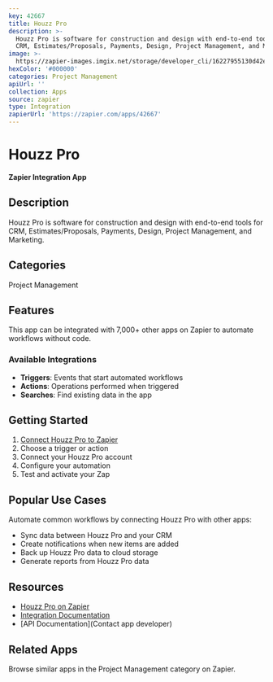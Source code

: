 ```yaml
---
key: 42667
title: Houzz Pro
description: >-
  Houzz Pro is software for construction and design with end-to-end tools for
  CRM, Estimates/Proposals, Payments, Design, Project Management, and Marketing.
image: >-
  https://zapier-images.imgix.net/storage/developer_cli/16227955130d42e1ef731c7a913160c6.png?auto=format%2Ccompress&ixlib=python-3.0.0&q=50
hexColor: '#000000'
categories: Project Management
apiUrl: ''
collection: Apps
source: zapier
type: Integration
zapierUrl: 'https://zapier.com/apps/42667'
---
```

# Houzz Pro

**Zapier Integration App**

## Description

Houzz Pro is software for construction and design with end-to-end tools for CRM, Estimates/Proposals, Payments, Design, Project Management, and Marketing.

## Categories

Project Management

## Features

This app can be integrated with 7,000+ other apps on Zapier to automate workflows without code.

### Available Integrations

- **Triggers**: Events that start automated workflows
- **Actions**: Operations performed when triggered
- **Searches**: Find existing data in the app

## Getting Started

1. [Connect Houzz Pro to Zapier](https://zapier.com/apps/42667)
2. Choose a trigger or action
3. Connect your Houzz Pro account
4. Configure your automation
5. Test and activate your Zap

## Popular Use Cases

Automate common workflows by connecting Houzz Pro with other apps:

- Sync data between Houzz Pro and your CRM
- Create notifications when new items are added
- Back up Houzz Pro data to cloud storage
- Generate reports from Houzz Pro data

## Resources

- [Houzz Pro on Zapier](https://zapier.com/apps/42667)
- [Integration Documentation](https://zapier.com/apps/42667/integrations)
- [API Documentation](Contact app developer)

## Related Apps

Browse similar apps in the Project Management category on Zapier.
